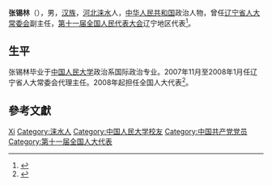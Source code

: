 '''张锡林'''（{{bd|1942年||}}），男，[[汉族|汉族]]，[[河北|河北]][[涞水|涞水]]人，[[中华人民共和国|中华人民共和国]]政治人物，曾任[[辽宁省人大常委会|辽宁省人大常委会]]副主任，[[第十一届全国人民代表大会|第十一届全国人民代表大会]]辽宁地区代表<ref>{{cite web|author=新华网|title=第十一届全国人大代表|url=http://news.xinhuanet.com/ziliao/2008-03/03/content_7708230.htm?node=36628|publisher=新华网|accessdate=2014-01-07|archive-date=2014-01-10|archive-url=https://web.archive.org/web/20140110211415/http://news.xinhuanet.com/ziliao/2008-03/03/content_7708230.htm?node=36628|dead-url=no}}</ref>。

== 生平 ==
张锡林毕业于[[中国人民大学|中国人民大学]]政治系国际政治专业。2007年11月至2008年1月任辽宁省人大常委会代理主任。2008年起担任全国人大代表<ref>{{cite news|title=全国人大代表信息-张锡林|url= http://210.82.31.1:8084/delegate/viewDelegate.action?dbid=110422|accessdate=2013-04-05|newspaper=全国人大网|archive-url=https://web.archive.org/web/20140222013632/http://www.npc.gov.cn/delegate/viewDelegate.action?dbid=110422|archive-date=2014-02-22|dead-url=yes}}</ref>。

== 參考文獻 ==
{{reflist}}

{{Authority control}}
{{DEFAULTSORT:Zhang张}}
[[Category:张姓|Xi]]
[[Category:涞水人|Category:涞水人]]
[[Category:中国人民大学校友|Category:中国人民大学校友]]
[[Category:中国共产党党员|Category:中国共产党党员]]
[[Category:第十一届全国人大代表|Category:第十一届全国人大代表]]
